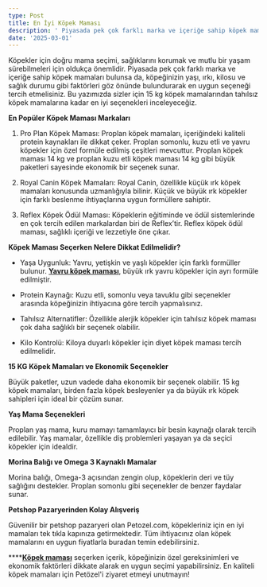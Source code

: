```yaml
---
type: Post
title: En İyi Köpek Maması
description: ' Piyasada pek çok farklı marka ve içeriğe sahip köpek mamaları bulunsa da, köpeğinizin yaşı, ırkı, kilosu ve sağlık durumu gibi faktörleri göz önünde bulundurarak en uygun seçeneği tercih etmelisiniz.'
date: '2025-03-01'
---
```

Köpekler için doğru mama seçimi, sağlıklarını korumak ve mutlu bir yaşam sürebilmeleri için oldukça önemlidir. Piyasada pek çok farklı marka ve içeriğe sahip köpek mamaları bulunsa da, köpeğinizin yaşı, ırkı, kilosu ve sağlık durumu gibi faktörleri göz önünde bulundurarak en uygun seçeneği tercih etmelisiniz. Bu yazımızda sizler için 15 kg köpek mamalarından tahılsız köpek mamalarına kadar en iyi seçenekleri inceleyeceğiz.



**En Popüler Köpek Maması Markaları**

1.  Pro Plan Köpek Maması: Proplan köpek mamaları, içeriğindeki kaliteli protein kaynakları ile dikkat çeker. Proplan somonlu, kuzu etli ve yavru köpekler için özel formüle edilmiş çeşitleri mevcuttur. Proplan köpek maması 14 kg ve proplan kuzu etli köpek maması 14 kg gibi büyük paketleri sayesinde ekonomik bir seçenek sunar.

2.  Royal Canin Köpek Mamaları: Royal Canin, özellikle küçük ırk köpek mamaları konusunda uzmanlığıyla bilinir. Küçük ve büyük ırk köpekler için farklı beslenme ihtiyaçlarına uygun formüllere sahiptir.

3.  Reflex Köpek Ödül Maması: Köpeklerin eğitiminde ve ödül sistemlerinde en çok tercih edilen markalardan biri de Reflex’tir. Reflex köpek ödül maması, sağlıklı içeriği ve lezzetiyle öne çıkar.



**Köpek Maması Seçerken Nelere Dikkat Edilmelidir?**

*   Yaşa Uygunluk: Yavru, yetişkin ve yaşlı köpekler için farklı formüller bulunur. [**Yavru köpek maması**](https://www.petozel.com/yavru-kopek-mamasi), büyük ırk yavru köpekler için ayrı formüle edilmiştir.

*   Protein Kaynağı: Kuzu etli, somonlu veya tavuklu gibi seçenekler arasında köpeğinizin ihtiyacına göre tercih yapmalısınız.

*   Tahılsız Alternatifler: Özellikle alerjik köpekler için tahılsız köpek maması çok daha sağlıklı bir seçenek olabilir.

*   Kilo Kontrolü: Kiloya duyarlı köpekler için diyet köpek maması tercih edilmelidir.



**15 KG Köpek Mamaları ve Ekonomik Seçenekler**

Büyük paketler, uzun vadede daha ekonomik bir seçenek olabilir. 15 kg köpek mamaları, birden fazla köpek besleyenler ya da büyük ırk köpek sahipleri için ideal bir çözüm sunar.



**Yaş Mama Seçenekleri**

Proplan yaş mama, kuru mamayı tamamlayıcı bir besin kaynağı olarak tercih edilebilir. Yaş mamalar, özellikle diş problemleri yaşayan ya da seçici köpekler için idealdir.



**Morina Balığı ve Omega 3 Kaynaklı Mamalar**

Morina balığı, Omega-3 açısından zengin olup, köpeklerin deri ve tüy sağlığını destekler. Proplan somonlu gibi seçenekler de benzer faydalar sunar.



**Petshop Pazaryerinden Kolay Alışveriş**

Güvenilir bir petshop pazaryeri olan Petozel.com, köpekleriniz için en iyi mamaları tek tıkla kapınıza getirmektedir. Tüm ihtiyacınız olan köpek mamalarını en uygun fiyatlarla buradan temin edebilirsiniz.

****[**Köpek maması**](https://www.petozel.com) seçerken içerik, köpeğinizin özel gereksinimleri ve ekonomik faktörleri dikkate alarak en uygun seçimi yapabilirsiniz. En kaliteli köpek mamaları için Petözel'i ziyaret etmeyi unutmayın!
